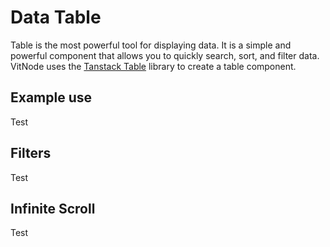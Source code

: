 # Data Table

Table is the most powerful tool for displaying data. It is a simple and powerful component that allows you to quickly search, sort, and filter data. VitNode uses the [Tanstack Table](https://tanstack.com/table/) library to create a table component.

## Example use

Test

## Filters

Test

## Infinite Scroll

Test
